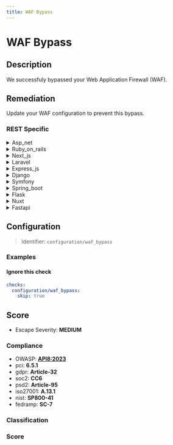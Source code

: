 ```yaml
---
title: WAF Bypass
---
```


# WAF Bypass

## Description

We successfuly bypassed your Web Application Firewall (WAF).


## Remediation

Update your WAF configuration to prevent this bypass.



### REST Specific

<details>
    <summary>Asp_net</summary>

Implement rigorous input validation, encode data on output, update the ASP.NET framework to the latest version, and configure the WAF to understand and protect against the latest web vulnerabilities and attack techniques.

</details>

<details>
    <summary>Ruby_on_rails</summary>

Ensure that the Ruby on Rails application uses the latest version of the framework with all security patches applied. Implement strict input validation, employ least privilege principles, and configure the WAF with custom rules tailored to the application's traffic patterns to mitigate bypass attempts.

</details>

<details>
    <summary>Next_js</summary>

To mitigate WAF bypass in a Next.js application, ensure that all user inputs are properly sanitized and validated both on the client and server side. Implement strict Content Security Policies (CSP), regularly update dependencies to patch known vulnerabilities, and consider using additional security headers like X-Frame-Options and X-XSS-Protection. Regularly review and update your WAF rules to cover new attack vectors and patterns.

</details>

<details>
    <summary>Laravel</summary>

Ensure that the Laravel application uses the latest version of the framework, which includes updated security features. Implement strict input validation, use Laravel's built-in security functions to sanitize user input, and regularly update security packages. Additionally, configure the WAF with custom rules tailored to the application's traffic patterns to better detect and prevent bypass attempts.

</details>

<details>
    <summary>Express_js</summary>

To mitigate WAF bypass in Express.js applications, ensure that you validate and sanitize all user inputs to prevent injection attacks. Implement strict content security policies, use the latest versions of Express.js and its middleware, and consider employing additional security modules like `helmet` to enhance HTTP headers security. Regularly update your WAF rules to protect against new vulnerabilities and perform thorough security testing to identify and fix potential bypass techniques.

</details>

<details>
    <summary>Django</summary>

Ensure that Django's built-in protections are properly configured and up-to-date. Use the latest version of Django, as it includes the most recent security patches. Regularly update your WAF rules to cover new vulnerabilities and exploit techniques. Additionally, implement strict input validation, employ rate limiting, and consider using a more robust, customizable WAF solution if necessary.

</details>

<details>
    <summary>Symfony</summary>

To mitigate WAF bypass in a Symfony application, ensure that all user inputs are properly validated and sanitized. Use Symfony's built-in security features such as input validation, output escaping, and CSRF protection. Regularly update the Symfony framework and all dependencies to their latest versions to address any security vulnerabilities. Additionally, configure your WAF with custom rules tailored to your application's logic and regularly audit and test WAF rules to ensure they are effective against evolving threats.

</details>

<details>
    <summary>Spring_boot</summary>

To mitigate WAF bypass in a Spring Boot application, ensure that you are using the latest version of Spring Security with properly configured security rules. Enable strict transport security, input validation, output encoding, and CSRF protection. Regularly update your dependencies to patch known vulnerabilities and consider implementing additional layers of security such as rate limiting and intrusion detection systems.

</details>

<details>
    <summary>Flask</summary>

To mitigate WAF bypass in a Flask application, ensure that you validate and sanitize all user inputs, implement strict content security policies, use up-to-date libraries, and regularly update your WAF rules to protect against new vulnerabilities and attack vectors.

</details>

<details>
    <summary>Nuxt</summary>

Ensure that the Nuxt.js application strictly validates and sanitizes all user inputs to prevent injection attacks. Implement server-side checks and use the latest security plugins available for Nuxt.js to enhance WAF capabilities. Regularly update the Nuxt.js framework and all dependencies to patch known vulnerabilities.

</details>

<details>
    <summary>Fastapi</summary>

To mitigate WAF bypass in FastAPI, ensure that you are using the latest version of FastAPI and any dependencies, as updates often include security patches. Implement strict input validation to reject unexpected or malicious data. Use secure coding practices, such as parameterized statements or ORMs for database interactions to prevent SQL injection. Regularly review and update your WAF rules to cover new vulnerabilities and exploit techniques. Additionally, consider adding rate limiting, CAPTCHA, and other layers of security to protect against automated attacks.

</details>

## Configuration

> Identifier: `configuration/waf_bypass`



### Examples



#### Ignore this check

```yaml
checks:
  configuration/waf_bypass:
    skip: true
```




## Score

- Escape Severity: **<span className="medium-severity">MEDIUM</span>**

### Compliance

- OWASP: **[API8:2023](https://github.com/OWASP/API-Security/blob/master/editions/2023/en/0xa8-security-misconfiguration.md)**
- pci: **6.5.1**
- gdpr: **Article-32**
- soc2: **CC6**
- psd2: **Article-95**
- iso27001: **A.13.1**
- nist: **SP800-41**
- fedramp: **SC-7**

### Classification






### Score




